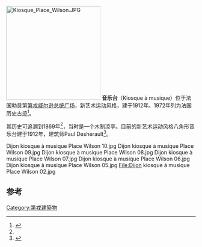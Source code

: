 [[File:Kiosque_Place_Wilson.JPG|250px]]
'''音乐台'''（Kiosque à musique）位于法国勃艮第[[第戎|第戎]][[威尔逊总统广场_(第戎)|威尔逊总统广场]]，新艺术运动风格，建于1912年。1972年列为法国历史古迹<ref name="mérimée|IA21003063">{{mérimée|IA21003063}}</ref>。

其历史可追溯到1869年<ref name="mérimée|IA21003063"/>，当时是一个木制凉亭。目前的新艺术运动风格八角形音乐台建于1912年，建筑师Paul Desherault<ref>{{Cite web |url=http://e-monumen.net/patrimoine-monumental/kiosque-a-musique-dijon/ |title=存档副本 |access-date=2016-05-10 |archive-date=2016-03-09 |archive-url=https://web.archive.org/web/20160309072503/http://e-monumen.net/patrimoine-monumental/kiosque-a-musique-dijon/ |dead-url=no }}</ref>。

<gallery>
Dijon kiosque à musique Place Wilson 10.jpg 
Dijon kiosque à musique Place Wilson 09.jpg
Dijon kiosque à musique Place Wilson 08.jpg
Dijon kiosque à musique Place Wilson 07.jpg
Dijon kiosque à musique Place Wilson 06.jpg
Dijon kiosque à musique Place Wilson 05.jpg 
File:Dijon kiosque à musique Place Wilson 02.jpg 
</gallery>

== 参考 ==
{{References}}
[[Category:第戎建築物|Category:第戎建築物]]